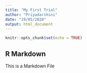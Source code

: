 ```yaml
---
title: "My First Trial"
author: "Priyadarshini"
date: "19/05/2020"
output: html_document
---
```


```r
knitr::opts_chunk$set(echo = TRUE)
```

## R Markdown

This is a Markdown File